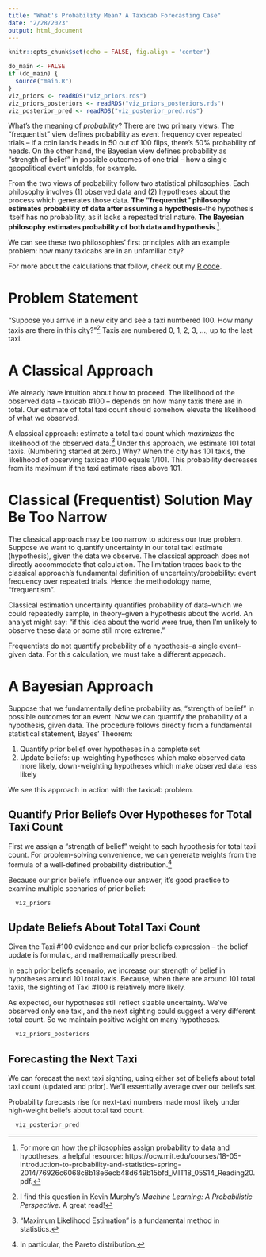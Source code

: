 ```yaml
---
title: "What's Probability Mean? A Taxicab Forecasting Case"
date: "2/28/2023"
output: html_document
---
```


```r
knitr::opts_chunk$set(echo = FALSE, fig.align = 'center')

do_main <- FALSE
if (do_main) {
  source("main.R")
}
viz_priors <- readRDS("viz_priors.rds")
viz_priors_posteriors <- readRDS("viz_priors_posteriors.rds")
viz_posterior_pred <- readRDS("viz_posterior_pred.rds")
```

What's the meaning of _probability_? There are two primary views. The "frequentist" view defines probability as event frequency over repeated trials -- if a coin lands heads in 50 out of 100 flips, there's 50% probability of heads. On the other hand, the Bayesian view defines probability as "strength of belief" in possible outcomes of one trial -- how a single geopolitical event unfolds, for example. 

From the two views of probability follow two statistical philosophies. Each philosophy involves (1) observed data and (2) hypotheses about the process which generates those data. **The "frequentist" philosophy estimates probability of data after assuming a hypothesis**--the hypothesis itself has no probability, as it lacks a repeated trial nature. **The Bayesian philosophy estimates probability of both data and hypothesis**.^[For more on how the philosophies assign probability to data and hypotheses, a helpful resource: https://ocw.mit.edu/courses/18-05-introduction-to-probability-and-statistics-spring-2014/76926c6068c8b18e6ecb48d649b15bfd_MIT18_05S14_Reading20.pdf.]. 

We can see these two philosophies' first principles with an example problem: how many taxicabs are in an unfamiliar city?

For more about the calculations that follow, check out my [R code](https://github.com/abrahamalex13/bayesian-case-studies/blob/main/taxicab/main.R).

# Problem Statement

"Suppose you arrive in a new city and see a taxi numbered 100. How many taxis are there in this city?"^[I find this question in Kevin Murphy's _Machine Learning: A Probabilistic Perspective_. A great read!] Taxis are numbered 0, 1, 2, 3, ..., up to the last taxi.


# A Classical Approach

We already have intuition about how to proceed. The likelihood of the observed data -- taxicab #100 -- depends on how many taxis there are in total. Our estimate of total taxi count should somehow elevate the likelihood of what we observed.

A classical approach: estimate a total taxi count which _maximizes_ the likelihood of the observed data.^["Maximum Likelihood Estimation" is a fundamental method in statistics.] Under this approach, we estimate 101 total taxis. (Numbering started at zero.) Why? When the city has 101 taxis, the likelihood of observing taxicab #100 equals 1/101. This probability decreases from its maximum if the taxi estimate rises above 101.


# Classical (Frequentist) Solution May Be Too Narrow

The classical approach may be too narrow to address our true problem. Suppose we want to quantify uncertainty in our total taxi estimate (hypothesis), given the data we observe. The classical approach does not directly accommodate that calculation. The limitation traces back to the classical approach's fundamental definition of uncertainty/probability: event frequency over repeated trials. Hence the methodology name, "frequentism". 

Classical estimation uncertainty quantifies probability of data--which we could repeatedly sample, in theory--given a hypothesis about the world. An analyst might say: "if this idea about the world were true, then I'm unlikely to observe these data or some still more extreme." 

Frequentists do not quantify probability of a hypothesis--a single event--given data. For this calculation, we must take a different approach.


# A Bayesian Approach

Suppose that we fundamentally define probability as, 
"strength of belief" in possible outcomes for an event.
Now we can quantify the probability of a hypothesis, given data.
The procedure follows directly from a 
fundamental statistical statement, Bayes' Theorem:

1. Quantify prior belief over hypotheses in a complete set 
2. Update beliefs: up-weighting hypotheses which make observed data more likely, down-weighting hypotheses which make observed data less likely

We see this approach in action with the taxicab problem. 

## Quantify Prior Beliefs Over Hypotheses for Total Taxi Count

First we assign a "strength of belief" weight to each 
hypothesis for total taxi count.
For problem-solving convenience, we can generate weights from 
the formula of a well-defined probability distribution.^[In particular, the Pareto distribution.]

Because our prior beliefs influence our answer,
it's good practice to examine multiple scenarios of prior belief:

```r
  viz_priors
```

## Update Beliefs About Total Taxi Count

Given the Taxi #100 evidence and our prior beliefs expression -- the belief update is formulaic, and mathematically prescribed. 

In each prior beliefs scenario, 
we increase our strength of belief in hypotheses 
around 101 total taxis. Because, when there are around 101 total taxis, the sighting of Taxi #100 is relatively more likely. 

As expected, our hypotheses still reflect sizable uncertainty.
We've observed only one taxi, and the next sighting could suggest a very different total count. So we maintain positive weight on many hypotheses.

```r
  viz_priors_posteriors
```

## Forecasting the Next Taxi

We can forecast the next taxi sighting, using either set of beliefs about total taxi count (updated and prior). We'll essentially average over our beliefs set.

Probability forecasts rise for next-taxi numbers made most likely under high-weight beliefs about total taxi count.

```r
  viz_posterior_pred
```
